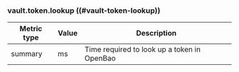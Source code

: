 ### vault.token.lookup ((#vault-token-lookup))

Metric type | Value | Description
----------- | ----- | -----------
summary     | ms    | Time required to look up a token in OpenBao
